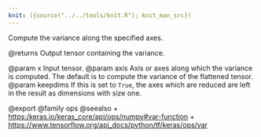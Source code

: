 ```yaml
---
knit: ({source("../../tools/knit.R"); knit_man_src})
---
```

Compute the variance along the specified axes.

@returns
    Output tensor containing the variance.

@param x Input tensor.
@param axis Axis or axes along which the variance is computed. The default
    is to compute the variance of the flattened tensor.
@param keepdims If this is set to `True`, the axes which are reduced are left
    in the result as dimensions with size one.

@export
@family ops
@seealso
+ <https:/keras.io/keras_core/api/ops/numpy#var-function>
+ <https://www.tensorflow.org/api_docs/python/tf/keras/ops/var>
